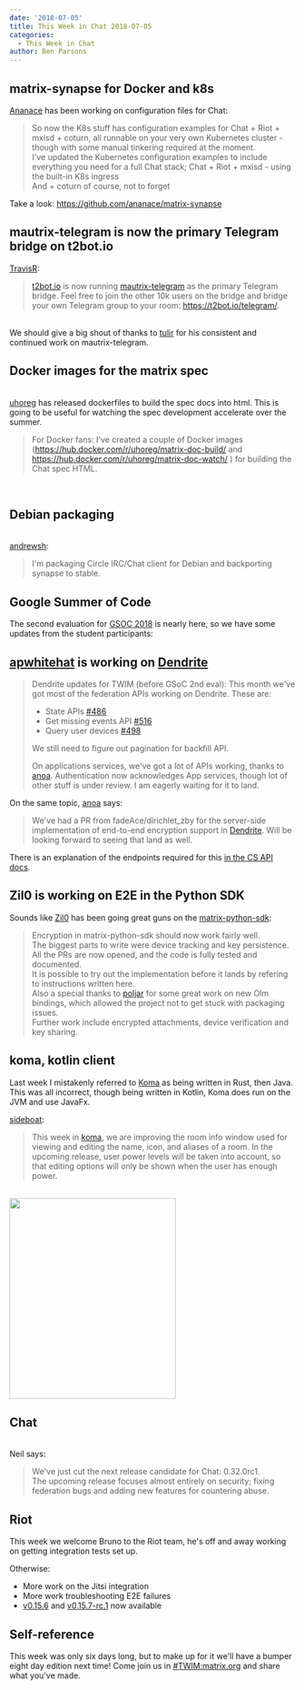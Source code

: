 ```yaml
---
date: '2018-07-05'
title: This Week in Chat 2018-07-05
categories:
  - This Week in Chat
author: Ben Parsons
---
```


<h2 id="matrixsynapsefordockerandk8s">matrix-synapse for Docker and k8s</h2>
<a href="https://github.com/ananace/">Ananace</a> has been working on configuration files for Chat:
<blockquote>So now the K8s stuff has configuration examples for Chat + Riot + mxisd + coturn, all runnable on your very own Kubernetes cluster - though with some manual tinkering required at the moment.<br />I've updated the Kubernetes configuration examples to include everything you need for a full Chat stack; Chat + Riot + mxisd - using the built-in K8s ingress<br />And + coturn of course, not to forget</blockquote>
Take a look: <a href="https://github.com/ananace/matrix-synapse">https://github.com/ananace/matrix-synapse</a>
<h2 id="mautrixtelegramisnowtheprimarytelegrambridgeont2botio">mautrix-telegram is now the primary Telegram bridge on t2bot.io</h2>
<a href="https://github.com/turt2live">TravisR</a>:
<blockquote><a href="https://t2bot.io">t2bot.io</a> is now running <a href="https://github.com/tulir/mautrix-telegram">mautrix-telegram</a> as the primary Telegram bridge. Feel free to join the other 10k users on the bridge and bridge your own Telegram group to your room: <a href="https://t2bot.io/telegram/">https://t2bot.io/telegram/</a>.</blockquote><br />We should give a big shout of thanks to <a href="@tulir:maunium.net">tulir</a> for his consistent and continued work on mautrix-telegram.<br /><h2 id="dockerimagesforthematrixspec">Docker images for the matrix spec</h2><br /><a href="https://to.chat.imzqqq.top/#/@uhoreg:matrix.org">uhoreg</a> has released dockerfiles to build the spec docs into html. This is going to be useful for watching the spec development accelerate over the summer.<br /><blockquote>For Docker fans: I've created a couple of Docker images (<a href="https://hub.docker.com/r/uhoreg/matrix-doc-build/">https://hub.docker.com/r/uhoreg/matrix-doc-build/</a> and <a href="https://hub.docker.com/r/uhoreg/matrix-doc-watch/">https://hub.docker.com/r/uhoreg/matrix-doc-watch/</a> ) for building the Chat spec HTML.</blockquote><br /><h2 id="debianpackaging">Debian packaging</h2><br /><a href="https://to.chat.imzqqq.top/#/@andrew:shadura.me">andrewsh</a>:<br /><blockquote>I'm packaging Circle IRC/Chat client for Debian and backporting synapse to stable.</blockquote>
<h2 id="googlesummerofcode">Google Summer of Code</h2>
The second evaluation for <a href="https://summerofcode.withgoogle.com/projects/?sp-search=matrix">GSOC 2018</a> is nearly here, so we have some updates from the student participants:
<h2 id="apwhitehatisworkingondendrite"><a href="@apwhitehat:matrix.org">apwhitehat</a> is working on <a href="https://github.com/matrix-org/dendrite">Dendrite</a></h2>
<blockquote>Dendrite updates for TWIM (before GSoC 2nd eval):
This month we've got most of the federation APIs working on Dendrite. These are:
<ul>
 	<li>State APIs <a href="https://github.com/matrix-org/dendrite/pull/486">#486</a></li>
 	<li>Get missing events API <a href="https://github.com/matrix-org/dendrite/pull/516">#516</a></li>
 	<li>Query user devices <a href="https://github.com/matrix-org/dendrite/pull/498">#498</a></li>
</ul>

We still need to figure out pagination for backfill API.

On applications services, we've got a lot of APIs working, thanks to <a href="https://to.chat.imzqqq.top/#/@andrewm:amorgan.xyz">anoa</a>. Authentication now acknowledges App services, though lot of other stuff is under review. I am eagerly waiting for it to land.
</blockquote>
On the same topic, <a href="https://to.chat.imzqqq.top/#/@andrewm:amorgan.xyz">anoa</a> says:
<blockquote>We've had a PR from fadeAce/dirichlet_zby for the server-side implementation of end-to-end encryption support in <a href="https://github.com/matrix-org/dendrite">Dendrite</a>. Will be looking forward to seeing that land as well.</blockquote>
There is an explanation of the endpoints required for this <a href="/docs/spec/client_server/r0.3.0.html#end-to-end-encryption">in the CS API docs</a>.
<h2 id="zil0isworkingone2einthepythonsdk">Zil0 is working on E2E in the Python SDK</h2>
Sounds like <a href="https://to.chat.imzqqq.top/#/@Zil0:matrix.org">Zil0</a> has been going great guns on the <a href="https://github.com/matrix-org/matrix-python-sdk">matrix-python-sdk</a>:
<blockquote>Encryption in matrix-python-sdk should now work fairly well.<br />The biggest parts to write were device tracking and key persistence. All the PRs are now opened, and the code is fully tested and documented.<br />It is possible to try out the implementation before it lands by refering to instructions written here.<br />Also a special thanks to <a href="https://github.com/poljar">poljar</a> for some great work on new Olm bindings, which allowed the project not to get stuck with packaging issues.<br />Further work include encrypted attachments, device verification and key sharing.</blockquote>
<h2 id="komakotlinclient">koma, kotlin client</h2>
Last week I mistakenly referred to <a href="https://github.com/koma-im/koma/">Koma</a> as being written in Rust, then Java. This was all incorrect, though being written in Kotlin, Koma does run on the JVM and use JavaFx.

<a href="https://to.chat.imzqqq.top/#/@sideboat:matrix.org">sideboat</a>:
<blockquote>This week in <a href="https://github.com/koma-im/koma/">koma</a>, we are improving the room info window used for viewing and editing the name, icon, and aliases of a room. In the upcoming release, user power levels will be taken into account, so that editing options will only be shown when the user has enough power.</blockquote><br /><a href="/blog/wp-content/uploads/2018/07/koma-room-info.png"><img class="alignnone size-full wp-image-3373" src="/blog/wp-content/uploads/2018/07/koma-room-info.png" alt="" width="293" height="353" /></a><br /><h2 id="synapse">Chat</h2><br />Neil says:<br /><blockquote>We've just cut the next release candidate for Chat: 0.32.0rc1.<br />The upcoming release focuses almost entirely on security; fixing federation bugs and adding new features for countering abuse.</blockquote>
<h2 id="riot">Riot</h2>
This week we welcome Bruno to the Riot team, he's off and away working on getting integration tests set up.

Otherwise:
<ul>
 	<li>More work on the Jitsi integration</li>
 	<li>More work troubleshooting E2E failures</li>
 	<li><a href="https://github.com/vector-im/riot-web/releases/tag/v0.15.6">v0.15.6</a> and <a href="https://github.com/vector-im/riot-web/releases/tag/v0.15.7-rc.1">v0.15.7-rc.1</a> now available</li>
</ul>
<h2 id="selfreference">Self-reference</h2>
This week was only six days long, but to make up for it we'll have a bumper eight day edition next time! Come join us in <a href="https://to.chat.imzqqq.top/#/#TWIM:matrix.org">#TWIM:matrix.org</a> and share what you've made.